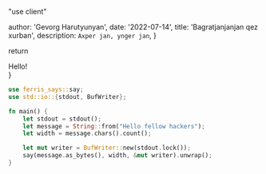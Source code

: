 "use client"


  author: 'Gevorg Harutyunyan',
  date: '2022-07-14',
  title: 'Bagratjanjanjan qez xurban',
  description: `
    Axper jan, ynger jan
  `,
}


  return <div>Hello!</div>
}



```rust
use ferris_says::say;
use std::io::{stdout, BufWriter};

fn main() {
    let stdout = stdout();
    let message = String::from("Hello fellow hackers");
    let width = message.chars().count();

    let mut writer = BufWriter::new(stdout.lock());
    say(message.as_bytes(), width, &mut writer).unwrap();
}
```
